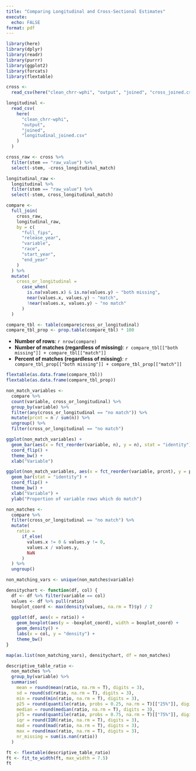 ```yaml
---
title: "Comparing Longitudinal and Cross-Sectional Estimates"
execute: 
  echo: FALSE
format: pdf
---
```


```r
library(here)
library(dplyr)
library(readr)
library(purrr)
library(ggplot2)
library(forcats)
library(flextable)
```

```r
cross <-
  read_csv(here("clean_chrr-wphi", "output", "joined", "cross_joined.csv"))

longitudinal <-
  read_csv(
    here(
      "clean_chrr-wphi",
      "output",
      "joined",
      "longitudinal_joined.csv"
    )
  )
```

```r
cross_raw <- cross %>%
  filter(stem == "raw_value") %>%
  select(-stem, -cross_longitudinal_match)

longitudinal_raw <-
  longitudinal %>%
  filter(stem == "raw_value") %>%
  select(-stem, cross_longitudinal_match)
```

```r
compare <-
  full_join(
    cross_raw,
    longitudinal_raw,
    by = c(
      "full_fips",
      "release_year",
      "variable",
      "race",
      "start_year",
      "end_year"
    )
  ) %>%
  mutate(
    cross_or_longitudinal =
      case_when(
        is.na(values.x) & is.na(values.y) ~ "both missing",
        near(values.x, values.y) ~ "match",
        !near(values.x, values.y) ~ "no match"
      )
  )

compare_tbl <- table(compare$cross_or_longitudinal)
compare_tbl_prop <- prop.table(compare_tbl) * 100
```

* **Number of rows**: `r nrow(compare)`
* **Number of matches (regardless of missing)**: `r compare_tbl[["both missing"]] + compare_tbl[["match"]]`
* **Percent of matches (regardless of missing)**: `r compare_tbl_prop[["both missing"]] + compare_tbl_prop[["match"]]`

```r
flextable(as.data.frame(compare_tbl))
flextable(as.data.frame(compare_tbl_prop))
```

```r
non_match_variables <-
  compare %>%
  count(variable, cross_or_longitudinal) %>%
  group_by(variable) %>%
  filter(any(cross_or_longitudinal == "no match")) %>%
  mutate(prcnt = n / sum(n)) %>%
  ungroup() %>%
  filter(cross_or_longitudinal == "no match")

ggplot(non_match_variables) +
  geom_bar(aes(x = fct_reorder(variable, n), y = n), stat = "identity") +
  coord_flip() +
  theme_bw() +
  xlab("Variable")

ggplot(non_match_variables, aes(x = fct_reorder(variable, prcnt), y = prcnt)) +
  geom_bar(stat = "identity") +
  coord_flip() +
  theme_bw() +
  xlab("Variable") +
  ylab("Proportion of variable rows which do match")
```

```r
non_matches <-
  compare %>%
  filter(cross_or_longitudinal == "no match") %>%
  mutate(
    ratio =
      if_else(
        values.x != 0 & values.y != 0,
        values.x / values.y,
        NaN
      )
  ) %>%
  ungroup()

non_matching_vars <- unique(non_matches$variable)
```

```r
densitychart <- function(df, col) {
  df <- df %>% filter(variable == col)
  values <- df %>% pull(ratio)
  boxplot_coord <- max(density(values, na.rm = T)$y) / 2
  
  ggplot(df, aes(x = ratio)) +
    geom_boxplot(aes(y = -boxplot_coord), width = boxplot_coord) +
    geom_density() +
    labs(x = col, y = "density") +
    theme_bw()
}

map(as.list(non_matching_vars), densitychart, df = non_matches)
```

```r
descriptive_table_ratio <-
  non_matches %>%
  group_by(variable) %>%
  summarise(
    mean = round(mean(ratio, na.rm = T), digits = 3),
    sd = round(sd(ratio, na.rm = T), digits = 3),
    min = round(min(ratio, na.rm = T), digits = 3),
    p25 = round(quantile(ratio, probs = 0.25, na.rm = T)[["25%"]], digits = 3),
    median = round(median(ratio, na.rm = T), digits = 3),
    p75 = round(quantile(ratio, probs = 0.75, na.rm = T)[["75%"]], digits = 3),
    iqr = round(IQR(ratio, na.rm = T), digits = 3),
    mad = round(mad(ratio, na.rm = T), digits = 3),
    max = round(max(ratio, na.rm = T), digits = 3),
    nr_missing = sum(is.nan(ratio))
  )

ft <- flextable(descriptive_table_ratio)
ft <- fit_to_width(ft, max_width = 7.5)
ft
```
